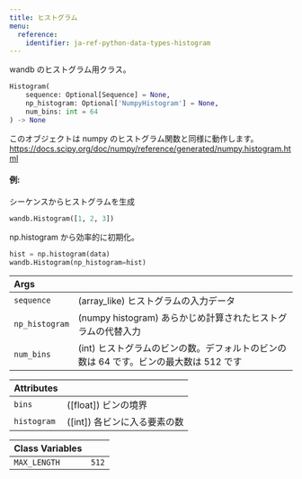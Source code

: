 ---
title: ヒストグラム
menu:
  reference:
    identifier: ja-ref-python-data-types-histogram
---

<Card title="View the source code" href="https://www.github.com/wandb/wandb/tree/637bddf198525810add5804059001b1b319d6ad1/wandb/sdk/data_types/histogram.py#L18-L94" icon="github"/>

wandb のヒストグラム用クラス。

```python
Histogram(
    sequence: Optional[Sequence] = None,
    np_histogram: Optional['NumpyHistogram'] = None,
    num_bins: int = 64
) -> None
```

このオブジェクトは numpy のヒストグラム関数と同様に動作します。
https://docs.scipy.org/doc/numpy/reference/generated/numpy.histogram.html

#### 例:

シーケンスからヒストグラムを生成

```python
wandb.Histogram([1, 2, 3])
```

np.histogram から効率的に初期化。

```python
hist = np.histogram(data)
wandb.Histogram(np_histogram=hist)
```

| Args |  |
| :--- | :--- |
|  `sequence` |  (array_like) ヒストグラムの入力データ |
|  `np_histogram` |  (numpy histogram) あらかじめ計算されたヒストグラムの代替入力 |
|  `num_bins` |  (int) ヒストグラムのビンの数。デフォルトのビンの数は 64 です。ビンの最大数は 512 です |

| Attributes |  |
| :--- | :--- |
|  `bins` |  ([float]) ビンの境界 |
|  `histogram` |  ([int]) 各ビンに入る要素の数 |

| Class Variables |  |
| :--- | :--- |
|  `MAX_LENGTH`<a id="MAX_LENGTH"></a> |  `512` |
